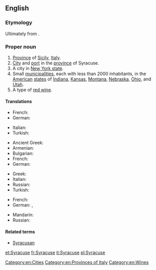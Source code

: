 ==English==
{{wikipedia}}

===Etymology===
Ultimately from {{etyl|grc}} {{term|Συρακοῦσαι||tr=Surakousai|lang=grc}}.

===Proper noun===
{{en-proper noun}}

# [[province|Province]] of [[Sicily]], [[Italy]].
# [[city|City]] and [[port]] in the [[province]] of Syracuse.
# A city in [[New York|New York state]].
# Small [[municipality|municipalities]], each with less than 2000 inhabitants, in the [[United States|American]] [[state]]s of [[Indiana]], [[Kansas]], [[Montana]], [[Nebraska]], [[Ohio]], and [[Utah]].
# A type of [[red wine]].

====Translations====
{{trans-top|province Sicily}}
* French: {{t+|fr|Syracuse}}
* German: {{t|de|Syrakus}}
{{trans-mid}}
* Italian: {{t+|it|Siracusa}}
* Turkish: {{t|tr|Siraküza}}
{{trans-bottom}}
{{trans-top|city and port in the province of Syracuse}}
* Ancient Greek: {{tø|grc|Συρακοῦσαι|f|p|tr=Surakousai|sc=polytonic}}
* Armenian: {{t-|hy|Սիրակուզա|tr=Sirakuza}}
* Bulgarian: {{t|bg|Сиракуза}}
* French: {{t+|fr|Syracuse}}
* German: {{t|de|Syrakus}}
{{trans-mid}}
* Greek: {{t|el|Συρακούσες|tr=Syrakouses}}
* Italian: {{t+|it|Siracusa}}
* Russian: {{t|ru|Сиракузы|p|tr=Sirakúzy}}
* Turkish: {{t|tr|Siraküza}}
{{trans-bottom}}
{{trans-top|city in New York state}}
* French: {{t+|fr|Syracuse}}
* German: {{t-|de|Syracuse}}, {{t|de|Syrakus}}
{{trans-mid}}
* Mandarin: {{t|cmn|锡拉丘兹|sc=Hani}}
* Russian: {{t|ru|Сиракьюс|tr=Sirak'jus}}
{{trans-bottom}}

====Related terms====
* [[Syracusan]]

[[Category:en:Cities]]
[[Category:en:Provinces of Italy]]
[[Category:en:Wines]]

[[et:Syracuse]]
[[fr:Syracuse]]
[[it:Syracuse]]
[[pl:Syracuse]]